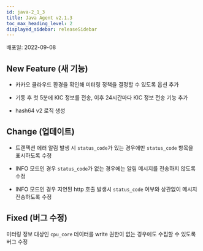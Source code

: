 ```yaml
---
id: java-2_1_3
title: Java Agent v2.1.3
toc_max_heading_level: 2
displayed_sidebar: releaseSidebar
---
```



배포일: 2022-09-08

## New Feature (새 기능)

- 카카오 클라우드 환경을 확인해 미터링 정책을 결정할 수 있도록 옵션 추가

- 기동 후 첫 5분에 KIC 정보를 전송, 이후 24시간마다 KIC 정보 전송 기능 추가

- hash64 v2 로직 생성

## Change (업데이트)

- 트랜잭션 에러 알림 발생 시 `status_code`가 있는 경우에만 `status_code` 항목을 표시하도록 수정

- INFO 모드인 경우 `status_code`가 없는 경우에는 알림 메시지를 전송하지 않도록 수정

- INFO 모드인 경우 지연된 http 호출 발생시 `status_code` 여부와 상관없이 메시지 전송하도록 수정

## Fixed (버그 수정)

미터링 정보 대상인 `cpu_core` 데이터를 write 권한이 없는 경우에도 수집할 수 있도록 버그 수정
